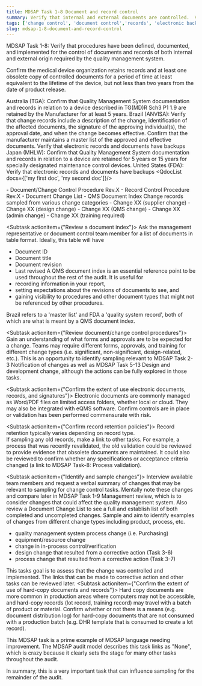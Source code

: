 ```yaml
---
title: MDSAP Task 1-8 Document and record control
summary: Verify that internal and external documents are controlled.  Verify that records are controlled and maintained for at least the lifetime of the device, but not less than two years from the date of product release.
tags: ['change control', 'document control','records', 'electronic backups', 'QMS software']
slug: mdsap-1-8-document-and-record-control
---
```


<RegLang>
MDSAP Task 1-8: Verify that procedures have been defined,  documented, and implemented for the control of documents and records of both internal and external origin required by the quality management system. 

Confirm the medical device organization retains records and at least one obsolete copy  of controlled documents for a period of time at least equivalent to the lifetime of the  device, but not less than two years from the date of product release.

Australia (TGA): Confirm that Quality Management System documentation and records in relation to a device described in TG(MD)R Sch3 P1 1.9 are retained by the Manufacturer for at least 5 years.
Brazil (ANVISA): Verify that change records include a description of the change, identification of the affected 
documents, the signature of the approving individual(s), the approval date, and when the change becomes effective. Confirm that the manufacturer maintains a master list of the approved and effective documents. Verify that electronic records and documents have backups
Japan (MHLW): Confirm that Quality Management System documentation and records in relation to a device are 
retained for 5 years or 15 years for specially designated maintenance control devices.
United States (FDA): Verify that electronic records and documents have backups
</RegLang>
<QdocList docs={['my first doc', 'my second doc']}/>

<ReportLang>
- Document/Change Control Procedure Rev.X
- Record Control Procedure Rev.X
- Document Change List
- QMS Document Index
Change records sampled from various change categories
- Change XX (supplier change)
- Change XX (design change)
- Change XX (QMS change)
- Change XX (admin change)
- Change XX (training required)
</ReportLang>

<Subtask actionitem={"Review a document index"}>
Ask the management representative or document control team member for a list of documents in table format.  Ideally, this table will have
- Document ID
- Document title
- Document revision
- Last revised
A <Qdoc>QMS document index</Qdoc> is an essential reference point to be used throughout the rest of the audit. It is useful for 
- recording information in your report, 
- setting expectations about the revisions of documents to see, and 
- gaining visibility to procedures and other document types that might not be referenced by other procedures.

Brazil refers to a 'master list' and FDA a 'quality system record', both of which are what is meant by a <Qdoc>QMS document index</Qdoc>.  
</Subtask>

<Subtask actionitem={"Review document/change control procedures"}>
Gain an understanding of what forms and approvals are to be expected for a change. Teams may require different forms,  approvals, and training for different change types (i.e. significant, non-significant, design-related, etc.).
This is an opportunity to identify sampling relevant to <Qlink>MDSAP Task 2-3 Notification of changes</Qlink> as well as <Qlink>MDSAP Task 5-13 Design and development change</Qlink>, although the actions can be fully explored in those tasks.
</Subtask>

<Subtask actionitem={"Confirm the extent of use electronic documents, records, and signatures"}>
Electronic documents are commonly managed as Word/PDF files on limited access folders, whether local or cloud.  They may also be integrated with eQMS software.  Confirm controls are in place or validation has been performed commensurate with risk.
</Subtask>

<Subtask actionitem={"Confirm record retention policies"}>
Record retention typically varies depending on record type.  
If sampling any old records, make a link to other tasks.  For example, a process that was recently revalidated, the old validation could be reviewed to provide evidence that obsolete documents are maintained. It could also be reviewed to confirm whether any specifications or acceptance criteria changed (a link to <Qlink>MDSAP Task-8: Process validation</Qlink>). 
</Subtask>

<Subtask actionitem={"Identify and sample changes"}>
Interview available team members and request a verbal summary of changes that may be relevant to sampling for change control tasks. 
Mentally note these changes and compare later in <Qlink>MDSAP Task 1-9 Management review</Qlink>, which is to consider changes that could affect the quality management system. 
Also review a <Qdoc>Document Change List</Qdoc> to see a full and establish list of both completed and uncompleted changes.  Sample and aim to identify examples of changes from different change types including product, process, etc.

- quality management system process change (i.e. Purchasing)
- equipment/resource change
- change in in-process control/verification
- <Qlink>design change that resulted from a corrective action (Task 3-6)</Qlink>
- <Qlink>process change that resulted from a corrective action (Task 3-7)</Qlink>

This tasks goal is to assess that the change was controlled and implemented.  The links that can be made to corrective action and other tasks can be reviewed later. 
</Subtask>
<Subtask actionitem={"Confirm the extent of use of hard-copy documents and records"}>
Hard copy documents are more common in production areas where computers may not be accessible, and hard-copy records (lot record, training record) may travel with a batch of product or material.
Confirm whether or not there is a means (e.g. document distribution log) for hard-copy documents that are not consumed with a production batch (e.g. DHR template that is consumed to create a lot record).
</Subtask>

This MDSAP task is a prime example of MDSAP language needing improvement.  The MDSAP audit model describes this task links as "None", which is crazy because it clearly sets the stage for many other tasks throughout the audit.

In summary, this is a very important task that can influence sampling for the remainder of the audit. 

 



